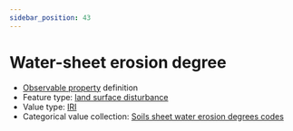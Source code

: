 ```yaml
---
sidebar_position: 43
---
```



# Water-sheet erosion degree

- [Observable property](/viewers/dawe-vocabs?uri=https://linked.data.gov.au/def/nrm/5f39a69f-c740-47e6-96d6-4ae18548830f) definition
- Feature type: [land surface disturbance](http://linked.data.gov.au/def/tern-cv/7e256d28-e686-4b6a-b64a-ac1b1a8f164d)
- Value type: [IRI](https://w3id.org/tern/ontologies/tern/IRI)
- Categorical value collection: [Soils sheet water erosion degrees codes](/viewers/dawe-vocabs?uri=https://linked.data.gov.au/def/nrm/7d0706e7-4424-486b-a501-1958c660110b)

<Example
  protocolModule="plot-soil-description"
  observableProperty="https://linked.data.gov.au/def/nrm/5f39a69f-c740-47e6-96d6-4ae18548830f"
/>
